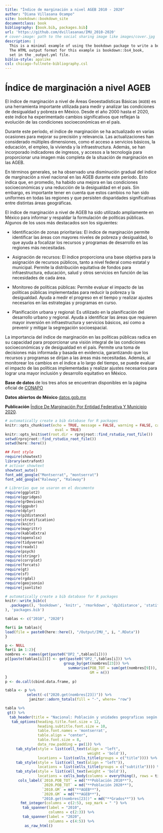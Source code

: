```yaml
--- 
title: "Índice de marginación a nivel AGEB 2010 - 2020"
author: "Diana Villasana Ocampo"
site: bookdown::bookdown_site
documentclass: book
bibliography: [book.bib, packages.bib]
url: 'https://github.com/dvillasanao/IMU_2010-2020'
# cover-image: path to the social sharing image like images/cover.jpg
description: |
  This is a minimal example of using the bookdown package to write a book.
  The HTML output format for this example is bookdown::bs4_book,
  set in the _output.yml file.
biblio-style: apalike
csl: chicago-fullnote-bibliography.csl
---
```


# Índice de marginación a nivel AGEB {.unlisted .unnumbered}

El índice de marginación a nivel de Áreas Geoestadísticas Básicas (`AGEB`) es una herramienta importante utilizada para medir y analizar las condiciones de desigualdad y pobreza en México. Desde el año 2000 hasta el 2020, este índice ha experimentado cambios significativos que reflejan la evolución de las condiciones socioeconómicas en el país.    

Durante este período, el índice de marginación se ha actualizado en varias ocasiones para mejorar su precisión y relevancia. Las actualizaciones han considerado múltiples dimensiones, como el acceso a servicios básicos, la educación, el empleo, la vivienda y la infraestructura. Además, se han incorporado indicadores de ingresos, y accesos a la tecnología para proporcionar una imagen más completa de la situación de marginación en las AGEB.   

En términos generales, se ha observado una disminución gradual del índice de marginación a nivel nacional en las AGEB durante este período. Esto indica que, en promedio, ha habido una mejora en las condiciones socioeconómicas y una reducción de la desigualdad en el país. Sin embargo, es importante tener en cuenta que estos cambios no han sido uniformes en todas las regiones y que persisten disparidades significativas entre distintas áreas geográficas.   

El índice de marginación a nivel de AGEB ha sido utilizado ampliamente en México para informar y respaldar la formulación de políticas públicas. Algunos de los usos más destacados son los siguientes:   

- Identificación de zonas prioritarias: El índice de marginación permite identificar las áreas con mayores niveles de pobreza y desigualdad, lo que ayuda a focalizar los recursos y programas de desarrollo en las regiones más necesitadas.   

- Asignación de recursos: El índice proporciona una base objetiva para la asignación de recursos públicos, tanto a nivel federal como estatal y municipal. Permite la distribución equitativa de fondos para infraestructura, educación, salud y otros servicios en función de las necesidades de cada área.   

- Monitoreo de políticas públicas: Permite evaluar el impacto de las políticas públicas implementadas para reducir la pobreza y la desigualdad. Ayuda a medir el progreso en el tiempo y realizar ajustes necesarios en las estrategias y programas en curso.   

- Planificación urbana y regional: Es utilizado en la planificación del desarrollo urbano y regional. Ayuda a identificar las áreas que requieren mayor inversión en infraestructura y servicios básicos, así como a prevenir y mitigar la segregación socioespacial.   

La importancia del índice de marginación en las políticas públicas radica en su capacidad para proporcionar una visión integral de las condiciones socioeconómicas y de desigualdad en el país. Permite una toma de decisiones más informada y basada en evidencia, garantizando que los recursos y programas se dirijan a las áreas más necesitadas. Además, al monitorear los cambios en el índice a lo largo del tiempo, se puede evaluar el impacto de las políticas implementadas y realizar ajustes necesarios para lograr una mayor inclusión y desarrollo equitativo en México.     

**Base de datos** de los tres años se encuentran disponibles en la página oficial de [CONAPO](https://www.gob.mx/conapo/documentos/indices-de-marginacion-2020-284372)   

**Datos abiertos de México** [datos.gob.mx](https://datos.gob.mx/busca/dataset/indice-de-marginacion-carencias-poblacionales-por-localidad-municipio-y-entidad)   

**Publicación** [Índice De Marginación Por Entidad Federativa Y Municipio 2020](https://www.gob.mx/cms/uploads/attachment/file/835461/Indices_Coleccion_280623_localidad.pdf).     

```r
# automatically create a bib database for R packages
knitr::opts_chunk$set(echo = TRUE, message = FALSE, warning = FALSE, cache = TRUE, 
                       eval = TRUE)
knitr::opts_knit$set(root.dir = rprojroot::find_rstudio_root_file())
setwd(rprojroot::find_rstudio_root_file())
setwd(here::here())
```  

```r
## Font style 
require(showtext)
library(extrafont)
# activar showtext
showtext_auto()
font_add_google("Montserrat", "montserrat")
font_add_google("Raleway", "Raleway")
```


```r
# Librerías que se usaron en el documento
require(ggplot2)
require(ggridges)
require(grDevices)
require(ggpubr)
require(dplyr)
require(p2distance)
require(stratification)
require(knitr)
require(magrittr)
require(kableExtra)
require(openxlsx)
require(tidyverse)
require(readxl)
require(psych)
require(stringr)
require(corrplot)
require(forcats)
require(gt)
require(sf)
require(rgdal)         
require(geojsonio)
require(jsonlite)
```

```r
# automatically create a bib database for R packages
knitr::write_bib(c(
  .packages(), 'bookdown', 'knitr', 'rmarkdown', 'dp2distance', 'statification', 'corrplot'
), 'packages.bib')
```


```r
tablas <- c("2010", "2020")

for(i in tablas){
load(file = paste0(here::here(), "/Output/IMU_", i, ".RData"))
}

p <- NULL
for(i in 1:2){
nombres <- names(get(paste0("DP2_",tablas[i])))
p[[paste(tablas[i])]] <- get(paste0("DP2_",tablas[i])) %>%
                           group_by(get(nombres[23])) %>%
                             summarise(POB_TOT = sum(get(nombres[9])),
                                       GM = n())
}
p <- do.call(cbind.data.frame, p)

tabla <- p %>%
          select(-c("2020.get(nombres[23])")) %>%
           janitor::adorn_totals(fill = "-", where= "row")

tabla %>% 
 gt() %>%
  tab_header(title = "Nacional: Población y unidades geograficas según el índice de marginación, 2010-2020") %>%
   tab_options(heading.title.font.size = 12, 
               heading.subtitle.font.size = 10,
               table.font.names = 'montserrat',
               table.align = "center",
               table.font.size = 8,
               data_row.padding = px(1)) %>%
     tab_style(style = list(cell_text(align = "left",
                                      weight = 'bold')),
               locations = list(cells_title(groups = c("title")))) %>%
     tab_style(style = list(cell_text(align = "left")),
               locations = list(cells_title(groups = c("subtitle")))) %>%
     tab_style(style = list(cell_text(weight = 'bold')),
               locations = cells_body(columns = everything(), rows = tidyselect::last_col())) %>%
      cols_label(`2010.POB_TOT` = md("**Población 2010**"),
                 `2020.POB_TOT` = md("**Población 2020**"),
                 `2010.GM` = md("**AGEB**"),
                 `2020.GM` = md("**AGEB**"),
                 "2010.get(nombres[23])" = md("**Grados**")) %>%
       fmt_integer(columns = c(2:5), sep_mark = " ") %>%
        tab_spanner(label = "2010",
                    columns = c(2:3)) %>%
        tab_spanner(label = "2020",
                    columns = c(4:5)) %>%
         as_raw_html() 
```